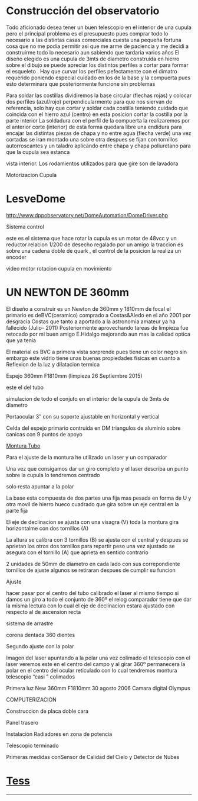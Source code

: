<ReparacionSBIG />

# Construcción del observatorio

<ImagenObras />

Todo aficionado desea tener un buen telescopio en el interior de una cupula pero el principal problema es el presupuesto pues comprar todo lo necesario a las distintas casas comerciales cuesta una pequeña fortuna cosa que no me podia permitir asi que me arme de paciencia y me decidi a construirme todo lo necesario aun sabiendo que tardaria varios años El diseño elegido es una cupula de 3mts de diametro construida en hierro sobre el dibujo se puede apreciar los distintos perfiles a cortar para formar el esqueleto . Hay que curvar los perfiles pefectamente con el dimatro requerido poniendo especial cuidado en los de la base y la compuerta pues esto determinara que posteriormente funcione sin problemas
<Imagen src="/observatorio/esqueleto-cupula1.jpg" />
<Imagen src="/observatorio/cupula_sol1.jpg" />

Para soldar las costillas dividiremos la base circular (flechas rojas) y colocar dos perfiles (azul/rojo) perpendicularmente para que nos siervan de referencia, solo hay que cortar y soldar cada costilla teniendo cuidado que coincida con el hierro azul (centro) en esta posicion cortar la costilla por la parte interior La soldadura con el perfil de la compuerta la realizaremos por el anterior corte (interior) de esta forma quedara libre una endidura para encajar las distintas piezas de chapa y no entre agua (flecha verde) una vez cortadas se iran montado una sobre otra despues se fijan con tornillos autorroscantes y un taladro aplicando entre chapa y chapa poliuretano para que la cupula sea estanca
<Imagen src="/observatorio/cupula2.jpg" />

vista interior. Los rodamientos utilizados para que gire son de lavadora
<Imagen src="/observatorio/cupula-base-int.jpg" />
<Imagen src="/observatorio/cupula3.jpg" />
<Imagen src="/observatorio/cupula.jpg" />
<Imagen src="/observatorio/copy-cupula-fin.jpg" />
<Imagen src="/observatorio/cupula-noche.jpg" />

Motorizacion Cupula
# LesveDome
<a href="http://www.dppobservatory.net/DomeAutomation/DomeDriver.php" >http://www.dppobservatory.net/DomeAutomation/DomeDriver.php</a>

Sistema control
<Imagen src="/observatorio/automatizacion-cupula.jpg" />

este es el sistema que hace rotar la cupula es un motor de 48vcc y un reductor relacion 1/200 de desecho regalado por un amigo la traccion es sobre una cadena doble de quark , el control de la posicion la realiza un encoder
<Imagen src="/observatorio/rotacion-cupulapa2.jpg" />

video motor rotacion cupula en movimiento
# UN NEWTON DE 360mm
El diseño a construir es un Newton de 360mm y 1810mm de focal el primario es deBVC(ceramico) comprado a Costas&amp;Aledo en el año 2001 por desgracia Costas que tanto a aportado a la astronomia amateur ya ha fallecido (Julio- 2011) Posteriormente aprovechando tareas de limpieza fue retocado por mi buen amigo E.Hidalgo mejorando aun mas la calidad optica que ya tenia

El material es BVC a primera vista sorprende pues tiene un color negro sin embargo este vidrio tiene unas buenas propiedades fisicas en cuanto a Reflexion de la luz y dilatacion termica
<Imagen src="/observatorio/limpieza-27sep2015.jpg" />

Espejo 360mm F1810mm (limpieza 26 Septiembre 2015)
<Imagen src="/observatorio/montura-3-vistas.gif" />

este el del tubo
<Imagen src="/observatorio/tubo.gif" />

simulacion de todo el conjuto en el interior de la cupula de 3mts de diametro
<Imagen src="/observatorio/cupula.gif" />

Portaocular 3″ con su soporte ajustable en horizontal y vertical
<Imagen src="/observatorio/pletina-porta.jpg" />

Celda del espejo primario contruida en DM triangulos de aluminio sobre canicas con 9 puntos de apoyo
<Imagen src="/observatorio/celda-primario-web1.jpg" />

<a href="/observatorio/bisinfin1.jpg">Montura Tubo</a>
<Imagen src="/observatorio/montura-tubo1.jpg" />
<Imagen src="/observatorio/montura-coche.jpg" />

Para el ajuste de la montura he utilizado un laser y un comparador
<Imagen src="/observatorio/img_18451.jpg" />

Una vez que consigamos dar un giro completo y el laser describa un punto sobre la cupula lo tendremos centrado
<Imagen src="/observatorio/montura-laser.jpg" />

solo resta apuntar a la polar
<Imagen src="/observatorio/ajuste-con-laser-21.jpg" />

La base esta compuesta de dos partes una fija mas pesada en forma de U y otra movil de hierro hueco cuadrado que gira sobre un eje central en la parte fija
<Imagen src="/observatorio/base.jpg" />

El eje de declinacion se ajusta con una visagra (V) toda la montura gira horizontalme con dos tornillos (A)
<Imagen src="/observatorio/azimut2.jpg" />

La altura se calibra con 3 tornillos (B) se ajusta con el central y despues se aprietan los otros dos tornillos para repartir peso una vez ajustado se asegura con el tornillo (A) que aprieta en sentido contrario
<Imagen src="/observatorio/montura2.jpg" />

2 unidades de 50mm de diametro en cada lado con sus correpondiente tornillos de ajuste algunos se retiraran despues de cumplir su funcion
<Imagen src="/observatorio/cojinetes1.jpg" />

Ajuste
<Imagen src="/observatorio/montura-ajuste-32.jpg" />

hacer pasar por el centro del tubo calibrado el laser al mismo tiempo si damos un giro a todo el conjunto de 360º el relog comparador tiene que dar la misma lectura con lo cual el eje de declinacion estara ajustado con respecto al de ascension recta
<Imagen src="/observatorio/montura-ajuste.jpg" />
<Imagen src="/observatorio/montura-ajuste-2.jpg" />

sistema de arrastre
<Imagen src="/observatorio/bisinfin1.jpg" />

corona dentada 360 dientes
<Imagen src="/observatorio/corona-ar.jpg" />
<Imagen src="/observatorio/sistema-de-arrastre1.jpg" />

Segundo ajuste con la polar
<Imagen src="/observatorio/laser-polar2.jpg" />

Imagen del laser apuntando a la polar una vez colimado el telescopio con el laser veremos este en el centro del campo y al girar 360º permanecera la polar en el centro del ocular reticulado con lo cual tendremos montura telescopio “casi ” colimados
<Imagen src="/observatorio/laser-polar.jpg" />

Primera luz New 360mm F1810mm 30 agosto 2006 Camara digital Olympus
<Imagen src="/observatorio/m27-358-2.jpg" />

COMPUTERIZACION
<Imagen src="/observatorio/scope.gif" />

Construccion de placa doble cara
<Imagen src="/observatorio/placa-doble-cara1.jpg" />
<Imagen src="/observatorio/placa-montada1.jpg" />
<Imagen src="/observatorio/electronica-interior1.jpg" />

Panel trasero
<Imagen src="/observatorio/electronica-panel-trasero-copy1.jpg" />

Instalación Radiadores en zona de potencia
<Imagen src="/observatorio/electronica-mel1.jpg" />

Telescopio terminado
<Imagen src="/observatorio/nw-358-2.jpg" />
<Imagen src="/observatorio/mosaico-358mm.jpg" />

Primeras medidas conSensor de Calidad del Cielo y Detector de Nubes
# <a href="http://www.observatorioremoto.com/" target="_blank" >Tess</a>
<Imagen src="/observatorio/calibrado.jpg" />


---

<ReparacionSBIG />